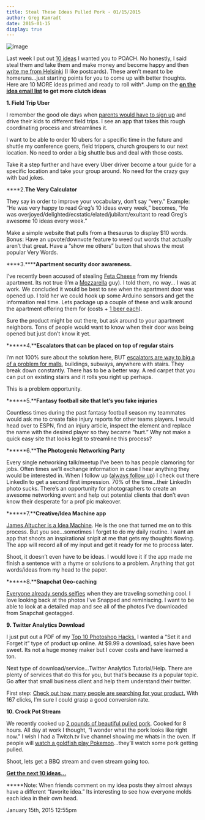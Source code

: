 ```yaml
---
title: Steal These Ideas Pulled Pork - 01/15/2015
author: Greg Kamradt
date: 2015-01-15
display: true
---
```


![image](/images/108179581546_0.jpg)


Last week I put out [10 ideas](http://gregkamradt.com/post/99579434996/steal-these-ideas-10-09-2014) I wanted you to POACH. No honestly, I said steal them and take them and make money and become happy and then [write me from Helsinki](http://goo.gl/flights/EbZi) (I like postcards). These aren’t meant to be homeruns…just starting points for you to come up with better thoughts. Here are 10 MORE ideas primed and ready to roll with\*. Jump on the **[on the idea email list](http://gregkamradt.us3.list-manage2.com/subscribe?u=369c3bcad622c1885e1be518d&id=9b1f93200e) to get more clutch ideas**


**1\. Field Trip Uber**


I remember the good ole days when [parents would have to sign up](http://3.bp.blogspot.com/-qVfJ4gSwWlU/UHUmmRoz5WI/AAAAAAAAAFo/gqWqLrV7NuU/s1600/Screen+Shot+2012-10-09+at+9.40.16+PM.png) and drive their kids to different field trips. I see an app that takes this rough coordinating process and streamlines it.


I want to be able to order 10 ubers for a specific time in the future and shuttle my conference goers, field trippers, church groupers to our next location. No need to order a big shuttle bus and deal with those costs. 


Take it a step further and have every Uber driver become a tour guide for a specific location and take your group around. No need for the crazy guy with bad jokes.


****2\.**The Very Calculator**


They say in order to improve your vocabulary, don’t say “very.” Example: “He was very happy to read Greg’s 10 ideas every week,” becomes, “He was overjoyed/delighted/ecstatic/elated/jubilant/exultant to read Greg’s awesome 10 ideas every week.”


Make a simple website that pulls from a thesaurus to display $10 words. Bonus: Have an upvote/downvote feature to weed out words that actually aren’t that great. Have a “show me others” button that shows the most popular Very Words. 


****3\.******Apartment security door awareness.**


I’ve recently been accused of stealing [Feta Cheese](http://www.cookstr.com/photos/recipes/1641/medium/recipe-1641.jpg) from my friends apartment. Its not true (I’m a [Mozzarella](http://www.seriouseats.com/2014/08/imported-italian-mozzarella-isnt-better.html) guy). I told them, no way… I was at work. We concluded it would be best to see when the apartment door was opened up. I told her we could hook up some Arduino sensors and get the information real time. Lets package up a couple of these and walk around the apartment offering them for (costs \+ [1 beer each](http://foodandbeverageadvocate.files.wordpress.com/2014/02/anchor20steam20image.jpg)).


Sure the product might be out there, but ask around to your apartment neighbors. Tons of people would want to know when their door was being opened but just don’t know it yet.


******4\.****Escalators that can be placed on top of regular stairs**


I’m not 100% sure about the solution here, BUT [escalators are way to big a of a problem for malls](http://andrewhammel.typepad.com/.a/6a00d834516a2569e20133f4d679c8970b-800wi), buildings, subways, anywhere with stairs. They break down constantly. There has to be a better way. A red carpet that you can put on existing stairs and it rolls you right up perhaps.


This is a problem opportunity. 


******5\.****Fantasy football site that let’s you fake injuries**


Countless times during the past fantasy football season my teammates would ask me to create fake injury reports for other teams players. I would head over to ESPN, find an injury article, inspect the element and replace the name with the desired player so they became “hurt.” Why not make a quick easy site that looks legit to streamline this process?


******6\.****The Photogenic Networking Party**


Every single networking talk/meetup I’ve been to has people clamoring for jobs. Often times we’ll exchange information in case I hear anything they would be interested in. When I follow up ([always follow up](http://gregkamradt.com/contact)) I check out there LinkedIn to get a second first impression. 70% of the time…their LinkedIn photo sucks. There’s an opportunity for photographers to create an awesome networking event and help out potential clients that don’t even know their desperate for a prof pic makeover.


******7\.****Creative/Idea Machine app**


[James Altucher is a Idea Machine](http://www.jamesaltucher.com/2014/05/the-ultimate-guide-for-becoming-an-idea-machine/). He is the one that turned me on to this process. But you see…sometimes I forget to do my daily routine. I want an app that shoots an inspirational snipit at me that gets my thoughts flowing. The app will record all of my input and get it ready for me to process later.


Shoot, it doesn’t even have to be ideas. I would love it if the app made me finish a sentence with a rhyme or solutions to a problem. Anything that got words/ideas from my head to the paper.


******8\.****Snapchat Geo\-caching**


[Everyone already sends selfies](http://guestofaguest.com/wp-content/uploads/2013/06/0131-199x300.jpg) when they are traveling something cool. I love looking back at the photos I’ve Snapped and reminiscing. I want to be able to look at a detailed map and see all of the photos I’ve downloaded from Snapchat geotagged.


**9\. Twitter Analytics Download**


I just put out a PDF of my [Top 10 Photoshop Hacks.](http://www.photoshophacks.com) I wanted a “Set it and Forget it” type of product up online. At $9\.99 a download, sales have been sweet. Its not a huge money maker but I cover costs and have learned a ton. 


Next type of download/service…Twitter Analytics Tutorial/Help. There are plenty of services that do this for you, but that’s because its a popular topic. Go after that small business client and help them understand their twitter. 


First step: [Check out how many people are searching for your product.](http://i.imgur.com/mrGhTwD.png) With 167 clicks, I’m sure I could grasp a good conversion rate. 


**10\. Crock Pot Stream**


We recently cooked up [2 pounds of beautiful pulled pork](http://www.chow.com/recipes/30356-easy-slow-cooker-pulled-pork). Cooked for 8 hours. All day at work I thought, “I wonder what the pork looks like right now.” I wish I had a Twitch.tv live channel showing me whats in the oven. If people will [watch a goldfish play Pokemon](http://www.gamerevolution.com/manifesto/lets-watch-a-goldfish-play-pokemon-27511)…they’ll watch some pork getting pulled.


Shoot, lets get a BBQ stream and oven stream going too.


**[Get the next 10 ideas…](http://gregkamradt.us3.list-manage2.com/subscribe?u=369c3bcad622c1885e1be518d&id=9b1f93200e)**


**\***Note: When friends comment on my idea posts they almost always have a different “favorite idea.” Its interesting to see how everyone molds each idea in their own head. 



 January 15th, 2015 12:55pm